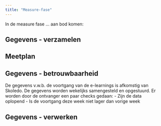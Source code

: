 ```yaml
---
title: "Measure-fase"
---
```


In de measure fase ...
aan bod komen:

## Gegevens - verzamelen


## Meetplan


## Gegevens - betrouwbaarheid

De gegevens v.w.b. de voortgang van de e-learnings is afkomstig van Skoledo. De gegevens worden wekelijks samengesteld en opgestuurd. Er worden door de ontvanger een paar checks gedaan:
- Zijn de data oplopend
- Is de voortgang deze week niet lager dan vorige week

## Gegevens - verwerken

